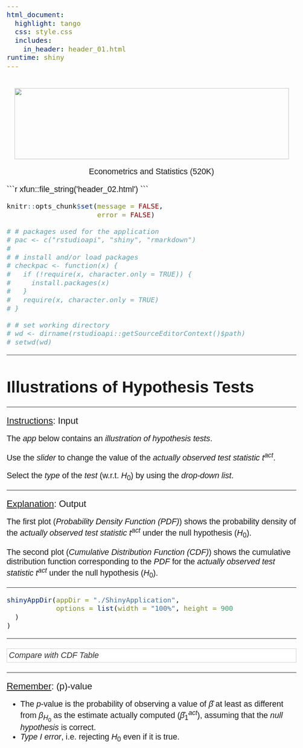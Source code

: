 ```yaml
---
html_document:
  highlight: tango
  css: style.css
  includes:
    in_header: header_01.html
runtime: shiny
---
```


<!-- see: https://stackoverflow.com/questions/31391459/how-can-i-expand-a-child-div-to-100-screen-width-if-the-container-div-is-smalle -->

````{=html}

<!-- <div class="logos" style="text-align:center; background-color:'#eeeeee'; width=100vw; margin-left:-50vw; left: 37%; position: relative;"> -->
<!--   <br /> -->
<!--   <img src="Uni-Hohenheim-Logo-Weiss-EN.png" width="727" height="188" /> -->
<!--   <br /> -->
<!--     <p> Econometrics and Statistics (520K) </p> -->
<!-- </div> -->

````

````{=html}

<div class="logos" style="text-align:center; background-color:'#eeeeee';">
  <br />
  <img src="Uni-Hohenheim-Logo-Weiss-EN.png" width="727" height="188" />
  <br />
    <p> Econometrics and Statistics (520K) </p>
</div>

````

````{=html}
```r
xfun::file_string('header_02.html')
```
````

```r
knitr::opts_chunk$set(message = FALSE,
                      error = FALSE)
```

```r

# # packages used for the application
# pac <- c("rstudioapi", "shiny", "rmarkdown")
# 
# # install and/or load packages
# checkpac <- function(x) {
#   if (!require(x, character.only = TRUE)) {
#     install.packages(x)
#   }
#   require(x, character.only = TRUE)
# }

```

```r

# # set working directory
# wd <- dirname(rstudioapi::getSourceEditorContext()$path)
# setwd(wd)

```


````{=html}

<style>

body{
  font-family: Helvetica;
  font-size: 16pt;
}

/* For collapsible No 2*/
.collapsible02 {
  margin-top: 5px;
  margin-bottom: 5px; 
  background-color: white;
  color: #333333;
  font-style: italic;
  cursor: pointer;
  width: 100%;
  padding: 5px;
  border: 1px solid;
  border-color: #cccccc;
  text-align: left;
  outline: none;
  font-family: Helvetica;
  font-size: 16pt;
}

.cod_content {
  display: none;
}

.col_content {
  display: none;
  background-color: #EAECEE;
  padding-top: 5px;
  padding-right: 10px;
  padding-bottom: 5px;
  padding-left: 10px;
}

</style>

````



<!-- .................................................. -->
<hr>

# Illustrations of Hypothesis Tests

<!-- .................................................. -->
<hr>

<span style="text-decoration: underline; font-size: 18pt">Instructions</span><span style="font-size: 18pt">: Input</span>

The *app* below contains an *illustration of hypothesis tests*.

Use the *slider* to change the value of the *actually observed test statistic* $t^{act}$.

Select the *type* of the *test* $\left(\text{w.r.t. } H_0\right)$ by using the *drop-down list*.


<!-- .................................................. -->
<hr>

<span style="text-decoration: underline; font-size: 18pt">Explanation</span><span style="font-size: 18pt">: Output</span>

The first plot (*Probability Density Function (PDF)*) shows the probability density of the *actually observed test statistic* $t^{act}$ under the null hypothesis $\left(H_0\right)$. 

The second plot (*Cumulative Distribution Function (CDF)*) shows the cumulative distribution function corresponding to the *PDF* for the *actually observed test statistic* $t^{act}$ under the null hypothesis $\left(H_0\right)$. 



<!-- .................................................. -->
<hr>

```r
shinyAppDir(appDir = "./ShinyApplication",
            options = list(width = "100%", height = 900
  )
)
```

<!-- .................................................. -->
<hr>

<!-- <span style="text-decoration: underline; font-size: 16pt">Comparison with Table</span> -->

<!-- <p class="head03"> -->
<!-- CDF Standard Normal Distribution -->
<!-- </p> -->

<!--..........................................................................-->
<button type="button" class="collapsible02"> *Compare with CDF Table* </button>
<div class="col_content">

![](SW_Table_01.png)

<p style="font-size: 12pt; font-style: italic; float: right">
Source: Stock and Watson (2020), p. 763-764
</p>

<br>

</div>
<!--..........................................................................-->


<!-- .................................................. -->
<hr>

<span style="text-decoration: underline; font-size: 18pt">Remember</span><span style="text-decoration: none; font-size: 18pt">: \(p\)-value</span>

* The $p$-value is the probability of observing a value of $\widehat{\beta}$ at least as different from $\beta_{H_0}$ as the estimate actually computed $\left(\widehat{\beta}^{act}_1\right)$, assuming that the *null hypothesis* is correct.
* *Type I error*, i.e. rejecting $H_0$ even if it is true.



````{=html}

<script>

var coll = document.getElementsByClassName("collapsible02");
var i;

for (i = 0; i < coll.length; i++) {
  coll[i].addEventListener("click", function() {
    this.classList.toggle("active");
    var content = this.nextElementSibling;
    if (content.style.display === "block") {
      content.style.display = "none";
    } else {
      content.style.display = "block";
    }
  });
}

</script>

````


